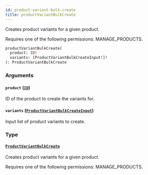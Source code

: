 ```yaml
---
id: product-variant-bulk-create
title: productVariantBulkCreate
---
```



Creates product variants for a given product. 

Requires one of the following permissions: MANAGE_PRODUCTS.

```graphql
productVariantBulkCreate(
  product: ID!
  variants: [ProductVariantBulkCreateInput!]!
): ProductVariantBulkCreate
```


### Arguments

#### `product` ([`ID`](../../../developer/api-reference/scalars/id))

ID of the product to create the variants for.


#### `variants` ([`ProductVariantBulkCreateInput`](../../../developer/api-reference/inputs/product-variant-bulk-create-input))

Input list of product variants to create.


### Type

#### [`ProductVariantBulkCreate`](../../../developer/api-reference/objects/product-variant-bulk-create) 

Creates product variants for a given product. 

Requires one of the following permissions: MANAGE_PRODUCTS.




